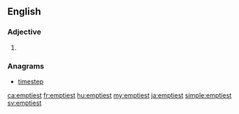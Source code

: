==English==

===Adjective===
{{head|en}}

# {{en-superlative of|empty}}

===Anagrams===
* [[timestep#English|timestep]]

[[ca:emptiest]]
[[fr:emptiest]]
[[hu:emptiest]]
[[my:emptiest]]
[[ja:emptiest]]
[[simple:emptiest]]
[[sv:emptiest]]